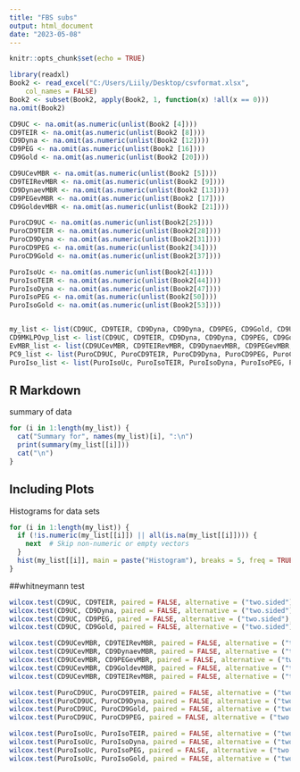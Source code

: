 ---
title: "FBS subs"
output: html_document
date: "2023-05-08"
---

```{r setup, include=FALSE}
knitr::opts_chunk$set(echo = TRUE)

library(readxl)
Book2 <- read_excel("C:/Users/Liily/Desktop/csvformat.xlsx", 
    col_names = FALSE)
Book2 <- subset(Book2, apply(Book2, 1, function(x) !all(x == 0)))
na.omit(Book2)

CD9UC <- na.omit(as.numeric(unlist(Book2 [4])))
CD9TEIR <- na.omit(as.numeric(unlist(Book2 [8])))
CD9Dyna <- na.omit(as.numeric(unlist(Book2 [12])))
CD9PEG <- na.omit(as.numeric(unlist(Book2 [16])))
CD9Gold <- na.omit(as.numeric(unlist(Book2 [20])))

CD9UCevMBR <- na.omit(as.numeric(unlist(Book2 [5])))
CD9TEIRevMBR <- na.omit(as.numeric(unlist(Book2 [9])))
CD9DynaevMBR <- na.omit(as.numeric(unlist(Book2 [13])))
CD9PEGevMBR <- na.omit(as.numeric(unlist(Book2 [17])))
CD9GoldevMBR <- na.omit(as.numeric(unlist(Book2 [21])))

PuroCD9UC <- na.omit(as.numeric(unlist(Book2[25])))
PuroCD9TEIR <- na.omit(as.numeric(unlist(Book2[28])))
PuroCD9Dyna <- na.omit(as.numeric(unlist(Book2[31])))
PuroCD9PEG <- na.omit(as.numeric(unlist(Book2[34])))
PuroCD9Gold <- na.omit(as.numeric(unlist(Book2[37])))

PuroIsoUc <- na.omit(as.numeric(unlist(Book2[41])))
PuroIsoTEIR <- na.omit(as.numeric(unlist(Book2[44])))
PuroIsoDyna <- na.omit(as.numeric(unlist(Book2[47])))
PuroIsoPEG <- na.omit(as.numeric(unlist(Book2[50])))
PuroIsoGold <- na.omit(as.numeric(unlist(Book2[53])))


my_list <- list(CD9UC, CD9TEIR, CD9Dyna, CD9Dyna, CD9PEG, CD9Gold, CD9UCevMBR, CD9TEIRevMBR, CD9DynaevMBR, CD9PEGevMBR, CD9GoldevMBR, PuroCD9UC, PuroCD9TEIR, PuroCD9Dyna, PuroCD9PEG, PuroCD9Gold, PuroIsoUc, PuroIsoTEIR, PuroIsoDyna, PuroIsoPEG, PuroIsoGold)
CD9MKLPOvp_list <- list(CD9UC, CD9TEIR, CD9Dyna, CD9Dyna, CD9PEG, CD9Gold)
EvMBR_list <- list(CD9UCevMBR, CD9TEIRevMBR, CD9DynaevMBR, CD9PEGevMBR, CD9GoldevMBR)
PC9_list <- list(PuroCD9UC, PuroCD9TEIR, PuroCD9Dyna, PuroCD9PEG, PuroCD9Gold)
PuroIso_list <- list(PuroIsoUc, PuroIsoTEIR, PuroIsoDyna, PuroIsoPEG, PuroIsoGold)
```

## R Markdown

summary of data

```{r cars}
for (i in 1:length(my_list)) {
  cat("Summary for", names(my_list)[i], ":\n")
  print(summary(my_list[[i]]))
  cat("\n")
}
```

## Including Plots

Histograms for data sets

```{r pressure, echo=FALSE}
for (i in 1:length(my_list)) {
  if (!is.numeric(my_list[[i]]) || all(is.na(my_list[[i]]))) {
    next  # Skip non-numeric or empty vectors
  }
  hist(my_list[[i]], main = paste("Histogram"), breaks = 5, freq = TRUE)
}
```

##whitneymann test
```{r whitneymann, echo=FALSE}
wilcox.test(CD9UC, CD9TEIR, paired = FALSE, alternative = ("two.sided"), exact = TRUE, conf.int = TRUE, conf.level = 0.95)
wilcox.test(CD9UC, CD9Dyna, paired = FALSE, alternative = ("two.sided"), exact = TRUE, conf.int = TRUE, conf.level = 0.95)
wilcox.test(CD9UC, CD9PEG, paired = FALSE, alternative = ("two.sided"), exact = TRUE, conf.int = TRUE, conf.level = 0.95)
wilcox.test(CD9UC, CD9Gold, paired = FALSE, alternative = ("two.sided"), exact = TRUE, conf.int = TRUE, conf.level = 0.95)

wilcox.test(CD9UCevMBR, CD9TEIRevMBR, paired = FALSE, alternative = ("two.sided"), exact = TRUE, conf.int = TRUE, conf.level = 0.95)
wilcox.test(CD9UCevMBR, CD9DynaevMBR, paired = FALSE, alternative = ("two.sided"), exact = TRUE, conf.int = TRUE, conf.level = 0.95)
wilcox.test(CD9UCevMBR, CD9PEGevMBR, paired = FALSE, alternative = ("two.sided"), exact = TRUE, conf.int = TRUE, conf.level = 0.95)
wilcox.test(CD9UCevMBR, CD9GoldevMBR, paired = FALSE, alternative = ("two.sided"), exact = TRUE, conf.int = TRUE, conf.level = 0.95)
wilcox.test(CD9UCevMBR, CD9TEIRevMBR, paired = FALSE, alternative = ("two.sided"), exact = TRUE, conf.int = TRUE, conf.level = 0.95)

wilcox.test(PuroCD9UC, PuroCD9TEIR, paired = FALSE, alternative = ("two.sided"), exact = TRUE, conf.int = TRUE, conf.level = 0.95)
wilcox.test(PuroCD9UC, PuroCD9Dyna, paired = FALSE, alternative = ("two.sided"), exact = TRUE, conf.int = TRUE, conf.level = 0.95)
wilcox.test(PuroCD9UC, PuroCD9Gold, paired = FALSE, alternative = ("two.sided"), exact = TRUE, conf.int = TRUE, conf.level = 0.95)
wilcox.test(PuroCD9UC, PuroCD9PEG, paired = FALSE, alternative = ("two.sided"), exact = TRUE, conf.int = TRUE, conf.level = 0.95)

wilcox.test(PuroIsoUc, PuroIsoTEIR, paired = FALSE, alternative = ("two.sided"), exact = TRUE, conf.int = TRUE, conf.level = 0.95)
wilcox.test(PuroIsoUc, PuroIsoDyna, paired = FALSE, alternative = ("two.sided"), exact = TRUE, conf.int = TRUE, conf.level = 0.95)
wilcox.test(PuroIsoUc, PuroIsoPEG, paired = FALSE, alternative = ("two.sided"), exact = TRUE, conf.int = TRUE, conf.level = 0.95)
wilcox.test(PuroIsoUc, PuroIsoGold, paired = FALSE, alternative = ("two.sided"), exact = TRUE, conf.int = TRUE, conf.level = 0.95)

```